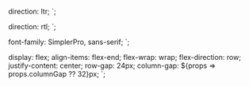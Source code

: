 
  direction: ltr;
`;

  direction: rtl;
`;

  font-family: SimplerPro, sans-serif;
`;

  display: flex;
  align-items: flex-end;
  flex-wrap: wrap;
  flex-direction: row;
  justify-content: center;
  row-gap: 24px;
  column-gap: ${props => props.columnGap ?? 32}px;
`;
